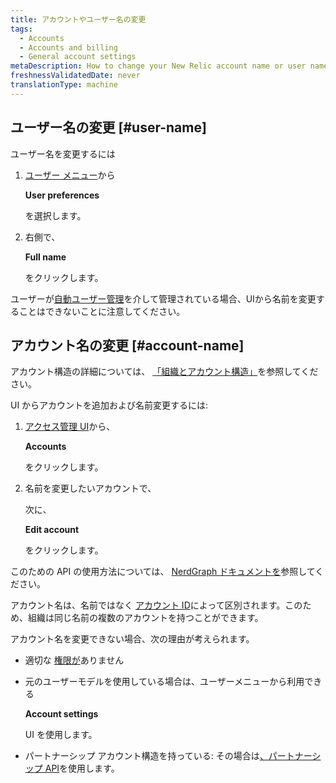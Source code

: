 ```yaml
---
title: アカウントやユーザー名の変更
tags:
  - Accounts
  - Accounts and billing
  - General account settings
metaDescription: How to change your New Relic account name or user name.
freshnessValidatedDate: never
translationType: machine
---
```


## ユーザー名の変更 [#user-name]

ユーザー名を変更するには

1. [ユーザー メニュー](/docs/accounts/accounts-billing/general-account-settings/intro-account-settings)から

   <DNT>**User preferences**</DNT>

   を選択します。

2. 右側で、

   <DNT>**Full name**</DNT>

   をクリックします。

ユーザーが[自動ユーザー管理](/docs/accounts/accounts/automated-user-management/automated-user-provisioning-single-sign)を介して管理されている場合、UIから名前を変更することはできないことに注意してください。

## アカウント名の変更 [#account-name]

アカウント構造の詳細については、 [「組織とアカウント構造」](/docs/accounts/accounts-billing/account-structure/new-relic-account-structure)を参照してください。

UI からアカウントを追加および名前変更するには:

1. [アクセス管理 UI](https://one.newrelic.com/admin-portal/organizations/organization-detail)から、

   <DNT>**Accounts**</DNT>

   をクリックします。

2. 名前を変更したいアカウントで、

   <Icon name="fe-more-horizontal"/>

   次に、

   <DNT>**Edit account**</DNT>

   をクリックします。

このための API の使用方法については、 [NerdGraph ドキュメントを](/docs/apis/nerdgraph/examples/manage-accounts-nerdgraph)参照してください。

アカウント名は、名前ではなく [アカウント ID](/docs/accounts/accounts-billing/account-structure/account-id)によって区別されます。このため、組織は同じ名前の複数のアカウントを持つことができます。

アカウント名を変更できない場合、次の理由が考えられます。

* 適切な [権限が](/docs/accounts/accounts-billing/new-relic-one-user-management/user-management-concepts/#admin-settings)ありません

* 元のユーザーモデルを使用している場合は、ユーザーメニューから利用できる

  <DNT>**Account settings**</DNT>

  UI を使用します。

* パートナーシップ アカウント構造を持っている: その場合は[、パートナーシップ API](/docs/new-relic-partnerships/partnerships/partner-api/partnership-api-account-object)を使用します。
